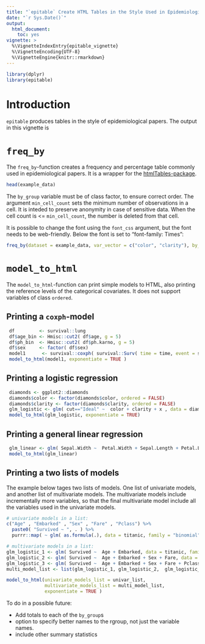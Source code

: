 ```yaml
---
title: "`epitable` Create HTML Tables in the Style Used in Epidemiological Papers"
date: "`r Sys.Date()`"
output:
  html_document:
    toc: yes
vignette: >
  %\VignetteIndexEntry{epitable_vignette}
  %\VignetteEncoding{UTF-8}
  %\VignetteEngine{knitr::rmarkdown}
---
```

```r
library(dplyr)
library(epitable)
```

# Introduction
`epitable` produces tables in the style of epidemiological papers. The output in this vignette is 

# `freq_by`
The `freq_by`-function creates a frequency and percentage table commonly used in
epidemiological papers. It is a wrapper for the [htmlTables-package](https://cran.r-project.org/package=htmlTable).

```r
head(example_data)
```

The `by_group` variable must be of class factor, to ensure correct order. The argument `min_cell_count` sets the minimum number of observations in a cell. It is inteded to preserve anonymity in case of sensitive data. When the cell count is <= `min_cell_count`, the number is deleted from that cell. 

It is possible to change the font using the `font_css` argument, but the font needs to be web-friendly. Below the font is set to "font-family: Times":
```r
freq_by(dataset = example_data, var_vector = c("color", "clarity"), by_group = "cut", font_css = "font-family: Times" )
```


# `model_to_html`

The `model_to_html`-function can print simple models to HTML, also printing the reference levels of the categorical covariates. It does not support variables of class `ordered`. 

## Printing a `coxph`-model

```r
 df         <- survival::lung
 df$age_bin <- Hmisc::cut2( df$age, g = 5)
 df$ph_bin  <- Hmisc::cut2( df$ph.karno, g = 5)
 df$sex     <- factor( df$sex)
 model1      <- survival::coxph( survival::Surv( time = time, event = status==1) ~ age_bin + factor(sex) + ph_bin + wt.loss, data = df )
 model_to_html(model1, exponentiate = TRUE )
```


## Printing a logistic regression

```r
 diamonds <- ggplot2::diamonds
 diamonds$color <- factor(diamonds$color, ordered = FALSE)
 diamonds$clarity <- factor(diamonds$clarity, ordered = FALSE)
 glm_logistic <- glm( cut=="Ideal" ~  color + clarity + x , data = diamonds, family = "binomial")
 model_to_html(glm_logistic, exponentiate = TRUE)
```


## Printing a general linear regression

```r
 glm_linear <- glm( Sepal.Width ~  Petal.Width + Sepal.Length + Petal.Length +  Species, data = iris)
 model_to_html(glm_linear) 
```


## Printing a two lists of models

The example below tages two lists of models. One list of univariate models, and another list of multivariate models. The multivariate models include incrementally more variables, so that the final multivariate model include all the variables used in the univariate models.

```r
# univariate models in a list:
c("Age" , "Embarked" , "Sex" , "Fare" , "Pclass") %>%
  paste0( "Survived ~ ", . ) %>%
  purrr::map( ~ glm( as.formula(.), data = titanic, family = "binomial" )) -> univar_list

# multivariate models in a list:
glm_logistic_1 <- glm( Survived ~  Age + Embarked, data = titanic, family = "binomial")
glm_logistic_2 <- glm( Survived ~  Age + Embarked + Sex + Fare, data = titanic, family = "binomial")
glm_logistic_3 <- glm( Survived ~  Age + Embarked + Sex + Fare + Pclass, data = titanic, family = "binomial")
multi_model_list <- list(glm_logistic_1, glm_logistic_2,  glm_logistic_3 )

model_to_html(univariate_models_list = univar_list,
              multivariate_models_list = multi_model_list,
              exponentiate = TRUE ) 

```









To do in a possible future:

* Add totals to each of the `by_group`s
* option to specify better names to the rgroup, not just the variable names.
* include other summary statistics








